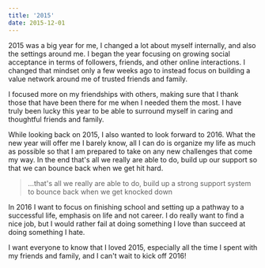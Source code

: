 ```yaml
---
title: '2015'
date: 2015-12-01
---
```


2015 was a big year for me, I changed a lot about myself internally, and also the settings around me. I began the year focusing on growing social acceptance in terms of followers, friends, and other online interactions. I changed that mindset only a few weeks ago to instead focus on building a value network around me of trusted friends and family.

I focused more on my friendships with others, making sure that I thank those that have been there for me when I needed them the most. I have truly been lucky this year to be able to surround myself in caring and thoughtful friends and family.

While looking back on 2015, I also wanted to look forward to 2016. What the new year will offer me I barely know, all I can do is organize my life as much as possible so that I am prepared to take on any new challenges that come my way. In the end that's all we really are able to do, build up our support so that we can bounce back when we get hit hard.

> ...that's all we really are able to do, build up a strong support system to bounce back when we get knocked down

In 2016 I want to focus on finishing school and setting up a pathway to a successful life, emphasis on life and not career. I do really want to find a nice job, but I would rather fail at doing something I love than succeed at doing something I hate.

I want everyone to know that I loved 2015, especially all the time I spent with my friends and family, and I can't wait to kick off 2016!
